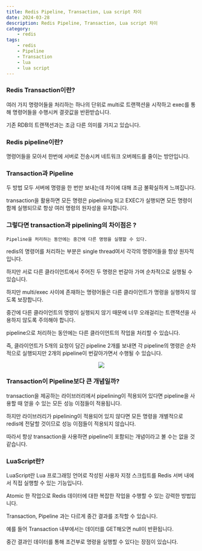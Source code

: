 ```yaml
---
title: Redis Pipeline, Transaction, Lua script 차이
date: 2024-03-28
description: Redis Pipeline, Transaction, Lua script 차이
category: 
    - redis
tags: 
    - redis
    - Pipeline
    - Transaction
    - lua
    - lua script
---
```


### Redis Transaction이란?
여러 가지 명령어들을 처리하는 하나의 단위로 multi로 트랜잭션을 시작하고 exec를 통해 명령어들을 수행시켜 결괏값을 반환받습니다.

기존 RDB의 트랜잭션과는 조금 다른 의미를 가지고 있습니다.

### Redis pipeline이란?
명령어들을 모아서 한번에 서버로 전송시켜 네트워크 오버헤드를 줄이는 방안입니다.

### Transaction과 Pipeline
두 방법 모두 서버에 명령을 한 번만 보내는데 차이에 대해 조금 불확실하게 느껴집니다.

transaction을 활용하면 모든 명령은 pipelining 되고 EXEC가 실행되면 모든 명령이 함께 실행되므로 항상 여러 명령의 원자성을 유지합니다.

### 그렇다면 transaction과 pipelining의 차이점은 ?
`Pipeline을 처리하는 동안에는 중간에 다른 명령을 실행할 수 있다.`

redis의 명령어를 처리하는 부분은 single thread여서 각각의 명령어들을 항상 원자적입니다.

하지만 서로 다른 클라이언트에서 주어진 두 명령은 번갈아 가며 순차적으로 실행될 수 있습니다.

하지만 multi/exec 사이에 존재하는 명령어들은 다른 클라이언트가 명령을 실행하지 않도록 보장합니다.

중간에 다른 클라이언트의 명령이 실행되지 않기 때문에 너무 오래걸리는 트랜잭션을 사용하지 않도록 주의해야 합니다.

pipeline으로 처리하는 동안에는 다른 클라이언트의 작업을 처리할 수 있습니다.

즉, 클라이언트가 5개의 요청이 담긴 pipeline 2개를 보내면 각 pipeline의 명령은 순차적으로 실행되지만 2개의 pipeline이 번갈아가면서 수행될 수 있습니다.

<p align="center">
  <img src="https://user-images.githubusercontent.com/4842605/69572324-ad031380-0fa2-11ea-9db2-12a5c6ac9e41.png" />
</p>

### Transaction이 Pipeline보다 큰 개념일까?
transaction을 제공하는 라이브러리에서 pipelining이 적용되어 있다면 pipeline을 사용할 때 얻을 수 있는 모든 성능 이점들이 적용됩니다.

하지만 라이브러리가 pipelining이 적용되어 있지 않다면 모든 명령을 개별적으로 redis에 전달할 것이므로 성능 이점들이 적용되지 않습니다.

따라서 항상 transaction을 사용하면 pipeline이 포함되는 개념이라고 볼 수는 없을 것 같습니다.

### LuaScript란?
LuaScript란 Lua 프로그래밍 언어로 작성된 사용자 지정 스크립트를 Redis 서버 내에서 직접 실행할 수 있는 기능입니다.

Atomic 한 작업으로 Redis 데이터에 대한 복잡한 작업을 수행할 수 있는 강력한 방법입니다.

Transaction, Pipeline 과는 다르게 중간 결과를 조작할 수 있습니다.

예를 들어 Transaction 내부에서는 데이터를 GET해오면 null이 반환됩니다.

중간 결과인 데이터를 통해 조건부로 명령을 실행할 수 있다는 장점이 있습니다.
